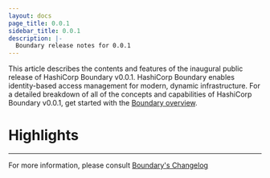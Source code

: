 ```yaml
---
layout: docs
page_title: 0.0.1
sidebar_title: 0.0.1
description: |-
  Boundary release notes for 0.0.1
---
```

This article describes the contents and features of the inaugural public release of HashiCorp Boundary v0.0.1. HashiCorp Boundary enables identity-based access management for modern, dynamic infrastructure. For a detailed breakdown of all of the concepts and capabilities of HashiCorp Boundary v0.0.1, get started with the [Boundary overview](https://github.com/hashicorp/boundary/blob/main/website/pages/docs/introduction/index.mdx).

# Highlights


---

For more information, please consult [Boundary's Changelog](https://github.com/hashicorp/boundary/blob/master/CHANGELOG.md)
